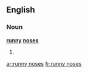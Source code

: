 ==English==

===Noun===
'''[[runny]] [[nose]]s'''

# {{plural of|runny nose}}

[[ar:runny noses]]
[[fr:runny noses]]